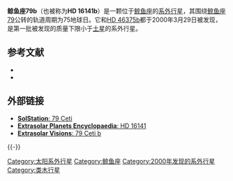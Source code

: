 {{Infobox Planet
| bgcolour = #A0B0FF
| image = [[File:Plan79ceti.jpg|250px]]
| caption = 鲸鱼座79b的艺术想象图
| name = 鲸鱼座79b
| parent star = yes
| star = 鲸鱼座79
| planet = 
| constell = 鲸鱼座
| distance =
| RA = {{RA|02|35|19.9283}}
| DEC = {{DEC|-03|33|38.167}}
| class = 
| discovery = yes
| discovery_ref = 
| discoverer = [[傑佛瑞·馬西|傑佛瑞·馬西]]等人
| discovered = 2000年3月29日
| discovery_method = 多普勒光谱学
| semimajor = 0.363±0.021光年
| semiminor = 
| orbital_circ = 
| eccentricity = 0.252±0.052
| period = 75.523±0.055地球日
| inclination = 
| long_periastron = 42±14°
| time_periastron = 2,450,338.0±3.0儒略日
| semi-amp = 11.99±0.87m/s
| physical_characteristics = yes
| mean_radius = 
| density = 
| surface_grav = 
| mass = 
| minimum_mass = 0.260±0.028倍木星质量
| single_temperature = 
| magnitude =
}}


'''鲸鱼座79b'''（也被称为'''HD 16141b'''）是一颗位于[[鲸鱼座|鲸鱼座]]的[[系外行星|系外行星]]，其围绕[[刍蒿增三|鲸鱼座79]]公转的轨道周期为75地球日。它和[[HD_46375b|HD 46375b]]都于2000年3月29日被发现，是第一批被发现的质量下限小于[[土星|土星]]的系外行星。

==参考文献==
*{{cite journal | url=http://www.iop.org/EJ/article/1538-4357/536/1/L43/005174.html | author=Marcy ''et al.''| title=Sub-Saturn Planetary Candidates of HD 16141 and HD 46375 | journal=The [[Astrophysical_Journal|Astrophysical Journal]] Letters | year=2000 | volume=536 | issue=1 | pages=L43–L46| doi=10.1086/312723 }}
*{{cite journal | url=http://www.iop.org/EJ/article/0004-637X/646/1/505/64046.html | author=Butler ''et al.'' | title=Catalog of Nearby Exoplanets | journal=The [[Astrophysical_Journal|Astrophysical Journal]] | volume=646 | issue=1 | pages=505–522 | year=2006 | doi=10.1086/504701}}

==外部链接==
* [http://www.solstation.com/stars2/79ceti.htm '''SolStation''': 79 Ceti]
* [http://exoplanet.eu/star.php?st=HD+16141 '''Extrasolar Planets Encyclopaedia''': HD 16141]
* [https://web.archive.org/web/20070930030828/http://www.extrasolar.net/planettour.asp?StarCatId=normal&PlanetId=128 '''Extrasolar Visions''': 79 Ceti b]
{{Sky|02|35|19.9283|-|03|33|38.167|117.1}}
{{-}}
[[Category:太阳系外行星|Category:太阳系外行星]]
[[Category:鲸鱼座|Category:鲸鱼座]]
[[Category:2000年发现的系外行星|Category:2000年发现的系外行星]]
[[Category:类木行星|Category:类木行星]]
{{天文小作品}}